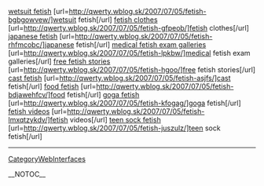 <a href= http://qwerty.wblog.sk/2007/07/05/fetish-bgbgowvew/ >wetsuit fetish</a>   [url=http://qwerty.wblog.sk/2007/07/05/fetish-bgbgowvew/]wetsuit fetish[/url]   <a href= http://qwerty.wblog.sk/2007/07/05/fetish-gfpeob/ >fetish clothes</a>   [url=http://qwerty.wblog.sk/2007/07/05/fetish-gfpeob/]fetish clothes[/url]   <a href= http://qwerty.wblog.sk/2007/07/05/fetish-rhfmcobc/ >japanese fetish</a>   [url=http://qwerty.wblog.sk/2007/07/05/fetish-rhfmcobc/]japanese fetish[/url]   <a href= http://qwerty.wblog.sk/2007/07/05/fetish-lpkbw/ >medical fetish exam galleries</a>   [url=http://qwerty.wblog.sk/2007/07/05/fetish-lpkbw/]medical fetish exam galleries[/url]   <a href= http://qwerty.wblog.sk/2007/07/05/fetish-hgoo/ >free fetish stories</a>   [url=http://qwerty.wblog.sk/2007/07/05/fetish-hgoo/]free fetish stories[/url]   <a href= http://qwerty.wblog.sk/2007/07/05/fetish-asjfs/ >cast fetish</a>   [url=http://qwerty.wblog.sk/2007/07/05/fetish-asjfs/]cast fetish[/url]   <a href= http://qwerty.wblog.sk/2007/07/05/fetish-bdjawehfcv/ >food fetish</a>   [url=http://qwerty.wblog.sk/2007/07/05/fetish-bdjawehfcv/]food fetish[/url]   <a href= http://qwerty.wblog.sk/2007/07/05/fetish-kfogag/ >goga fetish</a>   [url=http://qwerty.wblog.sk/2007/07/05/fetish-kfogag/]goga fetish[/url]   <a href= http://qwerty.wblog.sk/2007/07/05/fetish-lmxqtzykdv/ >fetish videos</a>   [url=http://qwerty.wblog.sk/2007/07/05/fetish-lmxqtzykdv/]fetish videos[/url]   <a href= http://qwerty.wblog.sk/2007/07/05/fetish-juszulz/ >teen sock fetish</a>   [url=http://qwerty.wblog.sk/2007/07/05/fetish-juszulz/]teen sock fetish[/url]
----
[[CategoryWebInterfaces]]

__NOTOC__